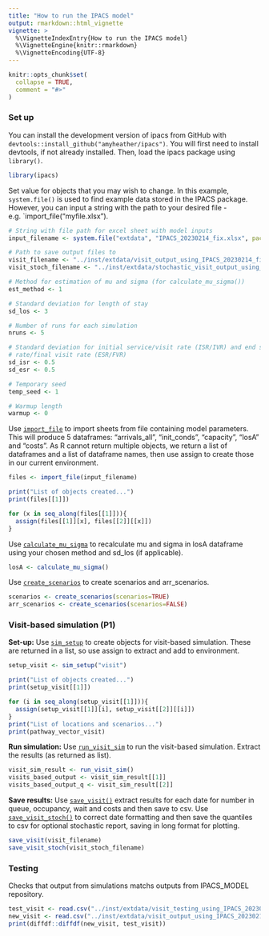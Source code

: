 ```yaml
---
title: "How to run the IPACS model"
output: rmarkdown::html_vignette
vignette: >
  %\VignetteIndexEntry{How to run the IPACS model}
  %\VignetteEngine{knitr::rmarkdown}
  %\VignetteEncoding{UTF-8}
---
```


```r
knitr::opts_chunk$set(
  collapse = TRUE,
  comment = "#>"
)
```

### Set up
You can install the development version of ipacs from GitHub with `devtools::install_github("amyheather/ipacs")`. You will first need to install devtools, if not already installed. Then, load the ipacs package using `library()`.
```r
library(ipacs)
```

Set value for objects that you may wish to change. In this example, `system.file()` is used to find example data stored in the IPACS package. However, you can input a string with the path to your desired file - e.g. `import_file("myfile.xlsx").
``` r
# String with file path for excel sheet with model inputs
input_filename <- system.file("extdata", "IPACS_20230214_fix.xlsx", package="ipacs")

# Path to save output files to
visit_filename <- "../inst/extdata/visit_output_using_IPACS_20230214_fix.csv"
visit_stoch_filename <- "../inst/extdata/stochastic_visit_output_using_IPACS_20230214_fix.csv"

# Method for estimation of mu and sigma (for calculate_mu_sigma())
est_method <- 1

# Standard deviation for length of stay
sd_los <- 3

# Number of runs for each simulation
nruns <- 5

# Standard deviation for initial service/visit rate (ISR/IVR) and end service
# rate/final visit rate (ESR/FVR)
sd_isr <- 0.5
sd_esr <- 0.5

# Temporary seed
temp_seed <- 1

# Warmup length
warmup <- 0
```

Use [`import_file`](https://amyheather.github.io/ipacs/reference/import_file.html) to import sheets from file containing model parameters. This will produce 5 dataframes: "arrivals_all", "init_conds", "capacity", "losA" and "costs". As R cannot return multiple objects, we return a list of dataframes and a list of dataframe names, then use assign to create those in our current environment.
```r
files <- import_file(input_filename)

print("List of objects created...")
print(files[[1]])

for (x in seq_along(files[[1]])){
  assign(files[[1]][x], files[[2]][[x]])
}
```

Use [`calculate_mu_sigma`](https://amyheather.github.io/ipacs/reference/calculate_mu_sigma.html) to recalculate mu and sigma in losA dataframe using your chosen method and sd_los (if applicable).  
``` r
losA <- calculate_mu_sigma()
```

Use [`create_scenarios`](https://amyheather.github.io/ipacs/reference/create_scenarios.html) to create scenarios and arr_scenarios.
``` r
scenarios <- create_scenarios(scenarios=TRUE)
arr_scenarios <- create_scenarios(scenarios=FALSE)
```

### Visit-based simulation (P1)
**Set-up:** Use [`sim_setup`](https://amyheather.github.io/ipacs/reference/sim_setup.html) to create objects for visit-based simulation. These are returned in a list, so use assign to extract and add to environment.
``` r
setup_visit <- sim_setup("visit")

print("List of objects created...")
print(setup_visit[[1]])

for (i in seq_along(setup_visit[[1]])){
  assign(setup_visit[[1]][i], setup_visit[[2]][[i]])
}
print("List of locations and scenarios...")
print(pathway_vector_visit)
```

**Run simulation:** Use [`run_visit_sim`](https://amyheather.github.io/ipacs/reference/run_visit_sim.html) to run the visit-based simulation. Extract the results (as returned as list).
``` r
visit_sim_result <- run_visit_sim()
visits_based_output <- visit_sim_result[[1]]
visits_based_output_q <- visit_sim_result[[2]]
```

**Save results:** Use [`save_visit()`](https://amyheather.github.io/ipacs/reference/save_visit.html) extract results for each date for number in queue, occupancy, wait and costs and then save to csv. Use [`save_visit_stoch()`](https://amyheather.github.io/ipacs/reference/save_visit_stoch.html) to correct date formatting and then save the quantiles to csv for optional stochastic report, saving in long format for plotting.
``` r
save_visit(visit_filename)
save_visit_stoch(visit_stoch_filename)
```

### Testing
Checks that output from simulations matchs outputs from IPACS_MODEL repository.
``` r
test_visit <- read.csv("../inst/extdata/visit_testing_using_IPACS_20230214_fix.csv")
new_visit <- read.csv("../inst/extdata/visit_output_using_IPACS_20230214_fix.csv")
print(diffdf::diffdf(new_visit, test_visit))
```
